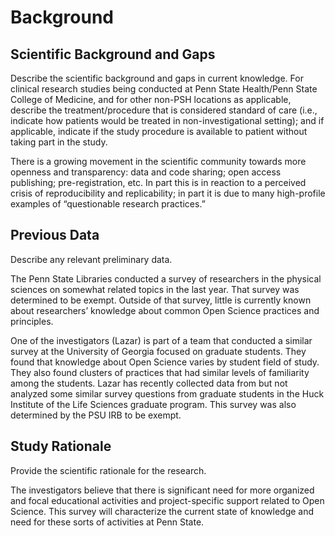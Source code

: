 # Background

## Scientific Background and Gaps

::: {.instr_box}
Describe the scientific background and gaps in current knowledge.
For clinical research studies being conducted at Penn State
Health/Penn State College of Medicine, and for other non-PSH locations
as applicable, describe the treatment/procedure that is considered
standard of care (i.e., indicate how patients would be treated in
non-investigational setting); and if applicable, indicate if the study
procedure is available to patient without taking part in the study.
:::

There is a growing movement in the scientific community towards more openness and transparency: data and code sharing; open access publishing; pre-registration, etc.
In part this is in reaction to a perceived crisis of reproducibility and replicability; in part it is due to many high-profile examples of “questionable research practices.”
 
## Previous Data

::: {.instr_box}
Describe any relevant preliminary data.
:::

The Penn State Libraries conducted a survey of researchers in the physical sciences on somewhat related topics in the last year. That survey was determined to be exempt. Outside of that survey, little is currently known about researchers' knowledge about common Open Science practices and principles.  

One of the investigators (Lazar) is part of a team that conducted a similar survey at the University of Georgia focused on graduate students. They found that knowledge about Open Science varies by student field of study. They also found clusters of practices that had similar levels of familiarity among the students. Lazar has recently collected data from but not analyzed some similar survey questions from graduate students in the Huck Institute of the Life Sciences graduate program. This survey was also determined by the PSU IRB to be exempt.

## Study Rationale

::: {.instr_box}
Provide the scientific rationale for the research.
:::

The investigators believe that there is significant need for more organized and focal educational activities and project-specific support related to Open Science.
This survey will characterize the current state of knowledge and need for these sorts of activities at Penn State.
